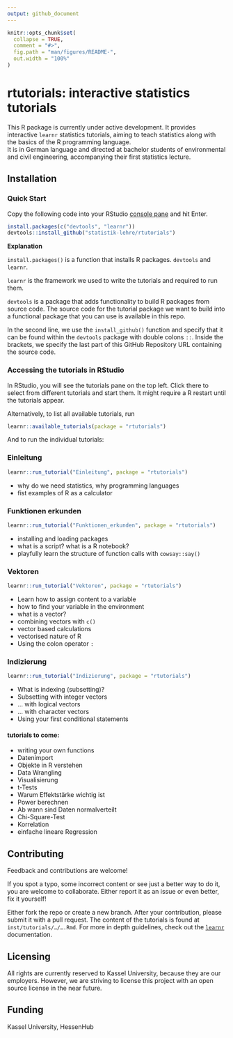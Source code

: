 ```yaml
---
output: github_document
---
```


<!-- README.md is generated from README.Rmd. Please edit that file -->

```r
knitr::opts_chunk$set(
  collapse = TRUE,
  comment = "#>",
  fig.path = "man/figures/README-",
  out.width = "100%"
)
```

# rtutorials: interactive statistics tutorials

<!-- badges: start -->

<!-- badges: end -->

This R package is currently under active development.
It provides interactive `learnr` statistics 
tutorials, aiming to teach 
statistics along with the basics of the R programming language.  
It is in German language and directed at bachelor students of environmental and civil engineering, accompanying their first statistics lecture.

## Installation

### Quick Start

Copy the following code into your RStudio [console pane](https://cengel.github.io/R-intro/backgroud.html#rstudio-console-and-command-prompt) and hit Enter.

``` r
install.packages(c("devtools", "learnr"))
devtools::install_github("statistik-lehre/rtutorials")
```

**Explanation**


`install.packages()` is a function that installs R packages. `devtools` and `learnr`. 

`learnr` is the framework we used to write the tutorials and required to run them.

`devtools` is a package that adds functionality to build R packages from source code. 
The source code for the tutorial package we want to build into a functional package that you can use 
is available in this repo. 

In the second line, we use the `install_github()` function and specify that it 
can be found within the `devtools` package with double colons `::`. Inside the brackets, we specify the last part of 
this GitHub Repository URL containing the source code. 

### Accessing the tutorials in RStudio

In RStudio, you will see the tutorials pane on the top left. Click there to
select from different tutorials and start them. 
It might require a R restart until the tutorials appear. 

Alternatively, to list all available tutorials, run

``` r
learnr::available_tutorials(package = "rtutorials")
```

And to run the individual tutorials:

### Einleitung

```r
learnr::run_tutorial("Einleitung", package = "rtutorials")
```
- why do we need statistics, why programming languages
- fist examples of R as a calculator


### Funktionen erkunden

```r
learnr::run_tutorial("Funktionen_erkunden", package = "rtutorials")
```

   - installing and loading packages
   - what is a script? what is a R notebook?
   - playfully learn the structure of function calls with `cowsay::say()`
   

### Vektoren

```r
learnr::run_tutorial("Vektoren", package = "rtutorials")
```

   - Learn how to assign content to a variable
   - how to find your variable in the environment
   - what is a vector?
   - combining vectors with `c()`
   - vector based calculations
   - vectorised nature of R 
   - Using the colon operator `:`

### Indizierung

```r
learnr::run_tutorial("Indizierung", package = "rtutorials")
```

   - What is indexing (subsetting)?
   - Subsetting with integer vectors
   - … with logical vectors
   - … with character vectors
   - Using your first conditional statements

#### tutorials to come:

- writing your own functions
- Datenimport
- Objekte in R verstehen 
- Data Wrangling
- Visualisierung
- t-Tests
- Warum Effektstärke wichtig ist
- Power berechnen
- Ab wann sind Daten normalverteilt
- Chi-Square-Test
- Korrelation
- einfache lineare Regression


## Contributing

Feedback and contributions are welcome!

If you spot a typo, some incorrect content or see just a better way to do it, you
are welcome to collaborate. Either report it as an issue or even better, fix it
yourself!

Either fork the repo or create a new branch. After your contribution, please 
submit it with a pull request. 
The content of the tutorials is found at `inst/tutorials/…/….Rmd`. 
For more in depth guidelines, check out the 
[`learnr`](https://rstudio.github.io/learnr/) documentation. 

## Licensing

All rights are currently reserved to Kassel University, because they are
our employers. However, we are striving to license this project with an open source license
in the near future. 

## Funding

Kassel University, HessenHub

